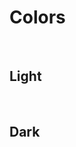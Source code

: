 
<Meta title="Theme/Colors" />

# Colors

<br />

## Light

<br />

<ColorPalette>
  <ColorItem
    title="Indgo"
    subtitle="Primary"
    colors={{
      main: Colors.indgo['50A'],
      light: Colors.indgo['50'],
      dark: Colors.indgo['70'],
      highlight: Colors.indgo['20'],
      bgLight: Colors.indgo['10']
    }}
  />
    <ColorItem
        title="Purple"
        subtitle="Secondary"
        colors={{
            main: Colors.purple['50A'],
            light: Colors.purple['50'],
            dark: Colors.purple['70'],
            highlight: Colors.purple['20'],
            bgLight: Colors.purple['10']
        }}
    />
    <ColorItem
        title="Red"
        subtitle="Secondary"
        colors={{
            main: Colors.red['50A'],
            light: Colors.red['50'],
            dark: Colors.red['70'],
            highlight: Colors.red['20'],
            bgLight: Colors.red['10']
        }}
    />
    <ColorItem
        title="Blue"
        subtitle="Secondary"
        colors={{
            main: Colors.blue['50A'],
            light: Colors.blue['50'],
            dark: Colors.blue['70'],
            highlight: Colors.blue['20'],
            bgLight: Colors.blue['10']
        }}
    />
    <ColorItem
        title="Common"
        subtitle="UI"
        colors={{
            ui20: Colors.gray['70'],
            ui60: Colors.gray['60'],
            ui80: Colors.gray['40'],
            ui90: Colors.gray['30'],
            ui95: Colors.gray['20'],
            ui98: Colors.gray['10'],
            uiWhite: Colors.common.white,
            uiBlack: Colors.common.black,
        }}
    />
    <ColorItem
        title="Common"
        subtitle="BG"
        colors={{
            bg01: Colors.common.white,
            bg02: Colors.gray['20'],
            bg03: Colors.gray['10'],
        }}
    />
    <ColorItem
        title="Common"
        subtitle="Line"
        colors={{
            line01: Colors.gray['30'],
            line02: Colors.gray['20']
        }}
    />
    <ColorItem
        title="Common"
        subtitle="Gradation"
        colors={{
            gradation0: `linear-gradient(180deg, ${Colors.common.gradationW[0]} 0%, ${Colors.common.gradationW[1]} 100%)`,
            gradation180: `linear-gradient(180deg, ${Colors.common.gradationW[1]} 0%, ${Colors.common.gradationW[0]} 100%)`
        }}
    />
    <ColorItem
        title="Common"
        subtitle="Overlay"
        colors={{
            overlay60: 'rgba(0, 0, 0, 0.6)',
            overlay40: 'rgba(0, 0, 0, 0.4)',
            overlay20: 'rgba(0, 0, 0, 0.2)'
        }}
    />
    <ColorItem
        title="Common"
        subtitle="CMN"
        colors={{
            cmnW: Colors.common.white,
            cmnB: Colors.common.black,
            cmn80: Colors.gray['80']
        }}
    />
    <ColorItem
        title="Common"
        subtitle="CMB"
        colors={{
            cmb20: Colors.gray['20']
        }}
    />
</ColorPalette>

## Dark

<br />

<ColorPalette>
  <ColorItem
    title="Indgo"
    subtitle="Primary"
    colors={{
      main: Colors.indgo['50'],
      light: Colors.indgo['40'],
      dark: Colors.indgo['20'],
      highlight: Colors.indgo['80'],
      bgLight: Colors.indgo['90']
    }}
  />
    <ColorItem
        title="Purple"
        subtitle="Secondary"
        colors={{
            main: Colors.purple['50'],
            light: Colors.purple['40'],
            dark: Colors.purple['20'],
            highlight: Colors.purple['80'],
            bgLight: Colors.purple['90']
        }}
    />
    <ColorItem
        title="Red"
        subtitle="Secondary"
        colors={{
            main: Colors.red['50'],
            light: Colors.red['40'],
            dark: Colors.red['20'],
            highlight: Colors.red['80'],
            bgLight: Colors.red['90']
        }}
    />
    <ColorItem
        title="Blue"
        subtitle="Secondary"
        colors={{
            main: Colors.blue['50'],
            light: Colors.blue['40'],
            dark: Colors.blue['20'],
            highlight: Colors.blue['80'],
            bgLight: Colors.blue['90']
        }}
    />
    <ColorItem
        title="Common"
        subtitle="UI"
        colors={{
            ui20: Colors.common.white,
            ui60: Colors.gray['50'],
            ui80: Colors.gray['60'],
            ui90: Colors.gray['70'],
            ui95: Colors.gray['80'],
            ui98: Colors.gray['90'],
            uiWhite: Colors.common.black,
            uiBlack: Colors.common.white
        }}
    />
    <ColorItem
        title="Common"
        subtitle="BG"
        colors={{
            bg01: Colors.common.black,
            bg02: Colors.gray['80'],
            bg03: Colors.gray['90']
        }}
    />
    <ColorItem
        title="Common"
        subtitle="Line"
        colors={{
            line01: Colors.gray['70'],
            line02: Colors.gray['80']
        }}
    />
    <ColorItem
        title="Common"
        subtitle="Gradation"
        colors={{
            gradation0: `linear-gradient(180deg, ${Colors.common.gradationB[0]} 0%, ${Colors.common.gradationB[1]} 100%)`,
            gradation180: `linear-gradient(180deg, ${Colors.common.gradationB[1]} 0%, ${Colors.common.gradationB[0]} 100%)`
        }}
    />
    <ColorItem
        title="Common"
        subtitle="Overlay"
        colors={{
            overlay60: 'rgba(0, 0, 0, 0.6)',
            overlay40: 'rgba(0, 0, 0, 0.4)',
            overlay20: 'rgba(0, 0, 0, 0.2)'
        }}
    />
    <ColorItem
        title="Common"
        subtitle="CMN"
        colors={{
            cmnW: Colors.common.white,
            cmnB: Colors.common.black,
            cmn80: Colors.gray['80']
        }}
    />
    <ColorItem
        title="Common"
        subtitle="CMB"
        colors={{
            cmb20: Colors.gray['20']
        }}
    />
</ColorPalette>

